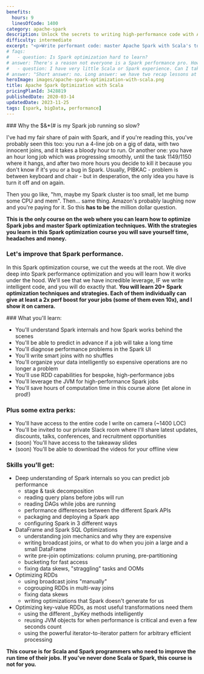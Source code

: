 ```yaml
---
benefits:
  hours: 9
  linesOfCode: 1400
category: apache-spark
description: Unlock the secrets to writing high-performance code with Apache Spark with Scala. Our course covers essential tools and techniques to optimize your applications, ensuring they run blazing fast. Learn from industry experts and master the practices used by top developers to enhance your coding efficiency and effectiveness.
difficulty: intermediate
excerpt: "<p>Write performant code: master Apache Spark with Scala's tools and techniques to make your applications run blazing fast and learn the strategies used by top developers</p>"
# faqs:
#   - question: Is Spark optimization hard to learn?
# answer: There's a reason not everyone is a Spark performance pro. However, my job is to give you these (otherwise hard) topics in a way that will make you go like "huh, that wasn't so hard".
#   - question: I have very little Scala or Spark experience. Can I take this course?
# answer: "Short answer: no. Long answer: we have two recap lessons at the beginning, but they're not a crash course into Scala or Spark and they're not enough if this is the first time you're seeing them. You should take the Scala beginners course and the Spark Essentials course at least."
heroImage: images/apache-spark-optimization-with-scala.png
title: Apache Spark Optimization with Scala
pricingPlanId: 3428819
publishedDate: 2020-03-14
updatedDate: 2023-11-25
tags: [spark, bigData, performance]
---
```



<CourseLayout>
<Fragment slot="goal">
### Why the $&*(# is my Spark job running so slow?

I've had my fair share of pain with Spark, and if you're reading this, you've probably seen this too: you run a 4-line job on a gig of data, with two innocent joins, and it takes a bloody hour to run. Or another one: you have an hour long job which was progressing smoothly, until the task 1149/1150 where it hangs, and after two more hours you decide to kill it because you don't know if it's you or a bug in Spark. Usually, PIBKAC - problem is between keyboard and chair - but in desperation, the only idea you have is turn it off and on again.

Then you go like, "hm, maybe my Spark cluster is too small, let me bump some CPU and mem". Then... same thing. Amazon's probably laughing now and you're paying for it. So this **has to be** the million dollar question.

**This is the only course on the web where you can learn how to optimize Spark jobs and master Spark optimization techniques. With the strategies you learn in this Spark optimization course you will save yourself time, headaches and money.**

### Let's improve that Spark performance.

In this Spark optimization course, we cut the weeds at the root. We dive deep into Spark performance optimization and you will learn how it works under the hood. We'll see that we have incredible leverage, IF we write intelligent code, and you will do exactly that. **You will learn 20+ Spark optimization techniques and strategies. Each of them individually can give at least a 2x perf boost for your jobs (some of them even 10x), and I show it on camera.**

</Fragment>
<Fragment slot="skills">
### What you'll learn:

- You'll understand Spark internals and how Spark works behind the scenes
- You'll be able to predict in advance if a job will take a long time
- You'll diagnose performance problems in the Spark UI
- You'll write smart joins with no shuffles
- You'll organize your data intelligently so expensive operations are no longer a problem
- You'll use RDD capabilities for bespoke, high-performance jobs
- You'll leverage the JVM for high-performance Spark jobs
- You'll save hours of computation time in this course alone (let alone in prod!)

### Plus some extra perks:

- You'll have access to the entire code I write on camera (~1400 LOC)
- You'll be invited to our private Slack room where I'll share latest updates, discounts, talks, conferences, and recruitment opportunities
- (soon) You'll have access to the takeaway slides
- (soon) You'll be able to download the videos for your offline view

### Skills you'll get:

- Deep understanding of Spark internals so you can predict job performance
  - stage & task decomposition
  - reading query plans before jobs will run
  - reading DAGs while jobs are running
  - performance differences between the different Spark APIs
  - packaging and deploying a Spark app
  - configuring Spark in 3 different ways
- DataFrame and Spark SQL Optimizations
  - understanding join mechanics and why they are expensive
  - writing broadcast joins, or what to do when you join a large and a small DataFrame
  - write pre-join optimizations: column pruning, pre-partitioning
  - bucketing for fast access
  - fixing data skews, "straggling" tasks and OOMs
- Optimizing RDDs
  - using broadcast joins "manually"
  - cogrouping RDDs in multi-way joins
  - fixing data skews
  - writing optimizations that Spark doesn't generate for us
- Optimizing key-value RDDs, as most useful transformations need them
  - using the different \_byKey methods intelligently
  - reusing JVM objects for when performance is critical and even a few seconds count
  - using the powerful iterator-to-iterator pattern for arbitrary efficient processing

**This course is for Scala and Spark programmers who need to improve the run time of their jobs. If you've never done Scala or Spark, this course is not for you.**

</Fragment>
</CourseLayout>
